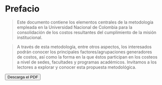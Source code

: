 # Prefacio {.unnumbered}

> Este documento contiene los elementos centrales de la metodología empleada en la Universidad Nacional de Colombia para la consolidación de los costos resultantes del cumplimiento de la misión institucional.

> A través de esta metodología, entre otros aspectos, los interesados podrán conocer los principales factores/agrupaciones generadores de costos, así como la forma en la que éstos participan en los costeos a nivel de sedes, facultades y programas académicos. Invitamos a los lectores a explorar y conocer esta propuesta metodológica.

<a href="https://github.com/estadisticaun/MCostos/blob/main/docs/Modelo-de-Costos-Universidad-Nacional-de-Colombia.pdf" target="_blank">
  <button type="button" class="btn btn-outline-primary">Descarga el PDF</button>
</a>